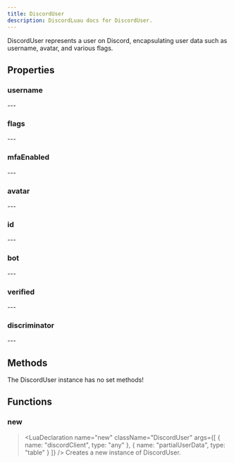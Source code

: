 ```yaml
---
title: DiscordUser
description: DiscordLuau docs for DiscordUser.
---
```

[//]: # (This file was automatically compiled through the Generator luau code under this repository)
[//]: # (if you want to edit the documentation of discord-luau, please write changes)
[//]: # (to the discord-luau repository itself, we extract the comments from discord-luau and translate)
[//]: # (them into markdown files that Nextra can interpret!)

[//]: # (----- DOCUMENT IMPORTS ----- )


[//]: # (----- DOCUMENT DESCRIPTION ----- )

DiscordUser represents a user on Discord, encapsulating user data such as username, avatar, and various flags.

[//]: # (----- DOCUMENT PROPERTIES ----- )

## Properties

### username

<LuaProperty name="DiscordUser.username" type="string" />
---
	
### flags

<LuaProperty name="DiscordUser.flags" type="string" />
---
	
### mfaEnabled

<LuaProperty name="DiscordUser.mfaEnabled" type="boolean" />
---
	
### avatar

<LuaProperty name="DiscordUser.avatar" type="string" />
---
	
### id

<LuaProperty name="DiscordUser.id" type="string" />
---
	
### bot

<LuaProperty name="DiscordUser.bot" type="boolean" />
---
	
### verified

<LuaProperty name="DiscordUser.verified" type="boolean" />
---
	
### discriminator

<LuaProperty name="DiscordUser.discriminator" type="string" />
---
	

[//]: # (----- DOCUMENT METHODS ----- )

## Methods

The DiscordUser instance has no set methods!

[//]: # (----- DOCUMENT FUNCTIONS ----- )

## Functions

### new

> <LuaDeclaration name="new" className="DiscordUser" args={[ { name: "discordClient", type: "any" }, { name: "partialUserData", type: "table" } ]} />
Creates a new instance of DiscordUser.

